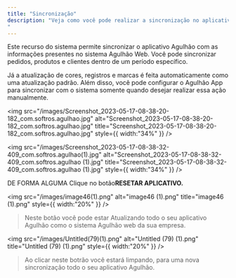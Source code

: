 ```yaml
---
title: "Sincronização"
description: "Veja como você pode realizar a sincronização no aplicativo.
"
---
```


Este recurso do sistema permite sincronizar o aplicativo Agulhão com as informações presentes no sistema Agulhão Web. Você pode sincronizar pedidos, produtos e clientes dentro de um período específico.

Já a atualização de cores, registros e marcas é feita automaticamente como uma atualização padrão. Além disso, você pode configurar o Agulhão App para sincronizar com o sistema somente quando desejar realizar essa ação manualmente.

<img
  src="/images/Screenshot_2023-05-17-08-38-20-182_com.softros.agulhao.jpg"
  alt="Screenshot_2023-05-17-08-38-20-182_com.softros.agulhao.jpg"
  title="Screenshot_2023-05-17-08-38-20-182_com.softros.agulhao.jpg"
  style={{ width:"34%" }}
/>

<img
  src="/images/Screenshot_2023-05-17-08-38-32-409_com.softros.agulhao(1).jpg"
  alt="Screenshot_2023-05-17-08-38-32-409_com.softros.agulhao (1).jpg"
  title="Screenshot_2023-05-17-08-38-32-409_com.softros.agulhao (1).jpg"
  style={{ width:"34%" }}
/>

DE FORMA ALGUMA Clique no botão**RESETAR APLICATIVO.** 

<img
  src="/images/image46(1).png"
  alt="image46 (1).png"
  title="image46 (1).png"
  style={{ width:"20%" }}
/>

> Neste botão você pode estar Atualizando todo o seu aplicativo Agulhão como o sistema Agulhão web da sua empresa.

<img
  src="/images/Untitled(79)(1).png"
  alt="Untitled (79) (1).png"
  title="Untitled (79) (1).png"
  style={{ width:"20%" }}
/>

> Ao clicar neste botrão você estará limpando, para uma nova sincronização todo o seu aplicativo Agulhão.